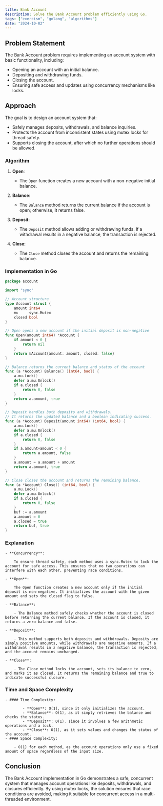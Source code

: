 ```yaml
---
title: Bank Account
description: Solve the Bank Account problem efficiently using Go.
tags: ["exercism", "golang", "algorithms"]
date: "2024-10-02"
---
```


## Problem Statement

The Bank Account problem requires implementing an account system with basic functionality, including:
- Opening an account with an initial balance.
- Depositing and withdrawing funds.
- Closing the account.
- Ensuring safe access and updates using concurrency mechanisms like locks.

## Approach

The goal is to design an account system that:
- Safely manages deposits, withdrawals, and balance inquiries.
- Protects the account from inconsistent states using mutex locks for thread safety.
- Supports closing the account, after which no further operations should be allowed.

### Algorithm

1. **Open**:
   - The `Open` function creates a new account with a non-negative initial balance.

2. **Balance**:
   - The `Balance` method returns the current balance if the account is open; otherwise, it returns false.

3. **Deposit**:
   - The `Deposit` method allows adding or withdrawing funds. If a withdrawal results in a negative balance, the transaction is rejected.

4. **Close**:
   - The `Close` method closes the account and returns the remaining balance.

### Implementation in Go

```go
package account

import "sync"

// Account structure
type Account struct {
	amount int64
	mu     sync.Mutex
	closed bool
}

// Open opens a new account if the initial deposit is non-negative
func Open(amount int64) *Account {
	if amount < 0 {
		return nil
	}
	return &Account{amount: amount, closed: false}
}

// Balance returns the current balance and status of the account
func (a *Account) Balance() (int64, bool) {
	a.mu.Lock()
	defer a.mu.Unlock()
	if a.closed {
		return 0, false
	}
	return a.amount, true
}

// Deposit handles both deposits and withdrawals.
// It returns the updated balance and a boolean indicating success.
func (a *Account) Deposit(amount int64) (int64, bool) {
	a.mu.Lock()
	defer a.mu.Unlock()
	if a.closed {
		return 0, false
	}
	if a.amount+amount < 0 {
		return a.amount, false
	}
	a.amount = a.amount + amount
	return a.amount, true
}

// Close closes the account and returns the remaining balance.
func (a *Account) Close() (int64, bool) {
	a.mu.Lock()
	defer a.mu.Unlock()
	if a.closed {
		return 0, false
	}
	buf := a.amount
	a.amount = 0
	a.closed = true
	return buf, true
}
```

### Explanation
    - **Concurrency**:

        To ensure thread safety, each method uses a sync.Mutex to lock the account for safe access. This ensures that no two operations can interfere with each other, preventing race conditions.
    
    - **Open**:

        The Open function creates a new account only if the initial deposit is non-negative. It initializes the account with the given amount and sets the closed flag to false.
    
    - **Balance**:

        - The Balance method safely checks whether the account is closed before returning the current balance. If the account is closed, it returns a zero balance and false.
    
    - **Deposit**:

        - This method supports both deposits and withdrawals. Deposits are simply positive amounts, while withdrawals are negative amounts. If a withdrawal results in a negative balance, the transaction is rejected, and the account remains unchanged.
    
    - **Close**:

        - The Close method locks the account, sets its balance to zero, and marks it as closed. It returns the remaining balance and true to indicate successful closure.

### Time and Space Complexity
    
    - #### Time Complexity:

            - **Open**: O(1), since it only initializes the account.
            - **Balance**: O(1), as it simply retrieves the balance and checks the status.
            - **Deposit**: O(1), since it involves a few arithmetic operations and a lock.
            - **Close**: O(1), as it sets values and changes the status of the account.
    - #### Space Complexity:

        - O(1) for each method, as the account operations only use a fixed amount of space regardless of the input size.

## Conclusion
The Bank Account implementation in Go demonstrates a safe, concurrent system that manages account operations like deposits, withdrawals, and closures efficiently. By using mutex locks, the solution ensures that race conditions are avoided, making it suitable for concurrent access in a multi-threaded environment.